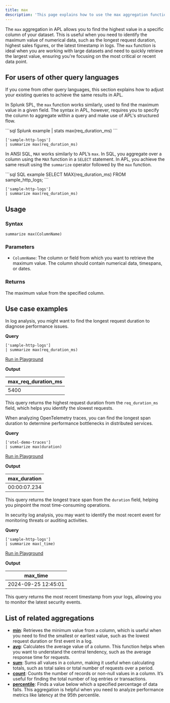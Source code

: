 ```yaml
---
title: max
description: 'This page explains how to use the max aggregation function in APL.'
---
```


The `max` aggregation in APL allows you to find the highest value in a specific column of your dataset. This is useful when you need to identify the maximum value of numerical data, such as the longest request duration, highest sales figures, or the latest timestamp in logs. The `max` function is ideal when you are working with large datasets and need to quickly retrieve the largest value, ensuring you're focusing on the most critical or recent data point.

## For users of other query languages

If you come from other query languages, this section explains how to adjust your existing queries to achieve the same results in APL.

<AccordionGroup>
<Accordion title="Splunk SPL users">

In Splunk SPL, the `max` function works similarly, used to find the maximum value in a given field. The syntax in APL, however, requires you to specify the column to aggregate within a query and make use of APL's structured flow.

<CodeGroup>
```sql Splunk example
| stats max(req_duration_ms)
```

```kusto APL equivalent
['sample-http-logs'] 
| summarize max(req_duration_ms)
```
</CodeGroup>

</Accordion>
<Accordion title="ANSI SQL users">

In ANSI SQL, `MAX` works similarly to APL’s `max`. In SQL, you aggregate over a column using the `MAX` function in a `SELECT` statement. In APL, you achieve the same result using the `summarize` operator followed by the `max` function.

<CodeGroup>
```sql SQL example
SELECT MAX(req_duration_ms) FROM sample_http_logs;
```

```kusto APL equivalent
['sample-http-logs'] 
| summarize max(req_duration_ms)
```
</CodeGroup>

</Accordion>
</AccordionGroup>

## Usage

### Syntax

```kusto
summarize max(ColumnName)
```

### Parameters

- `ColumnName`: The column or field from which you want to retrieve the maximum value. The column should contain numerical data, timespans, or dates.

### Returns

The maximum value from the specified column.

## Use case examples

<Tabs>
<Tab title="Log analysis">

In log analysis, you might want to find the longest request duration to diagnose performance issues.

**Query**

```kusto
['sample-http-logs']
| summarize max(req_duration_ms)
```

[Run in Playground](https://play.axiom.co/axiom-play-qf1k/explorer?initForm=%7B%22apl%22%3A%22%5B'sample-http-logs'%5D%20%7C%20summarize%20max(req_duration_ms)%22%7D)

**Output**

| max_req_duration_ms |
|---------------------|
| 5400                |

This query returns the highest request duration from the `req_duration_ms` field, which helps you identify the slowest requests.

</Tab>
<Tab title="OpenTelemetry traces">

When analyzing OpenTelemetry traces, you can find the longest span duration to determine performance bottlenecks in distributed services.

**Query**

```kusto
['otel-demo-traces']
| summarize max(duration)
```

[Run in Playground](https://play.axiom.co/axiom-play-qf1k/explorer?initForm=%7B%22apl%22%3A%22%5B'otel-demo-traces'%5D%20%7C%20summarize%20max(duration)%22%7D)

**Output**

| max_duration        |
|---------------------|
| 00:00:07.234        |

This query returns the longest trace span from the `duration` field, helping you pinpoint the most time-consuming operations.

</Tab>
<Tab title="Security logs">

In security log analysis, you may want to identify the most recent event for monitoring threats or auditing activities.

**Query**

```kusto
['sample-http-logs']
| summarize max(_time)
```

[Run in Playground](https://play.axiom.co/axiom-play-qf1k/explorer?initForm=%7B%22apl%22%3A%22%5B'sample-http-logs'%5D%20%7C%20summarize%20max(_time)%22%7D)

**Output**

| max_time            |
|---------------------|
| 2024-09-25 12:45:01 |

This query returns the most recent timestamp from your logs, allowing you to monitor the latest security events.

</Tab>
</Tabs>

## List of related aggregations

- [**min**](/apl/aggregation-function/min): Retrieves the minimum value from a column, which is useful when you need to find the smallest or earliest value, such as the lowest request duration or first event in a log.
- [**avg**](/apl/aggregation-function/avg): Calculates the average value of a column. This function helps when you want to understand the central tendency, such as the average response time for requests.
- [**sum**](/apl/aggregation-function/sum): Sums all values in a column, making it useful when calculating totals, such as total sales or total number of requests over a period.
- [**count**](/apl/aggregation-function/count): Counts the number of records or non-null values in a column. It’s useful for finding the total number of log entries or transactions.
- [**percentile**](/apl/aggregation-function/percentile): Finds a value below which a specified percentage of data falls. This aggregation is helpful when you need to analyze performance metrics like latency at the 95th percentile.